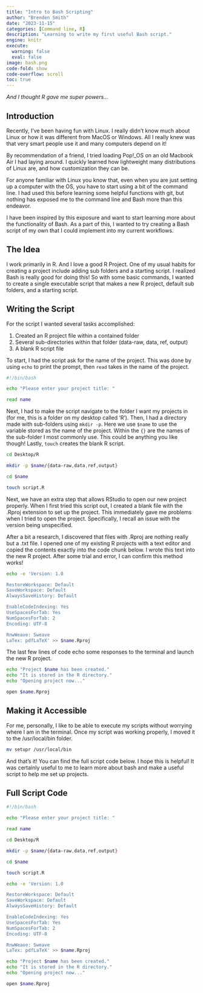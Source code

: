 ```yaml
---
title: "Intro to Bash Scripting"
author: "Brenden Smith"
date: "2023-11-15"
categories: [Command line, R]
description: "Learning to write my first useful Bash script."
engine: knitr
execute: 
  warning: false
  eval: false
image: bash.png
code-fold: show
code-overflow: scroll
toc: true
---
```


*And I thought R gave me super powers...*

## Introduction

Recently, I've been having fun with Linux. I really didn't know much about Linux or how it was different from MacOS or Windows. All I really knew was that very smart people use it and many computers depend on it!

By recommendation of a friend, I tried loading Pop!\_OS on an old Macbook Air I had laying around. I quickly learned how lightweight many distributions of Linux are, and how customization they can be.

For anyone familiar with Linux you know that, even when you are just setting up a computer with the OS, you have to start using a bit of the command line. I had used this before learning some helpful functions with git, but nothing has exposed me to the command line and Bash more than this endeavor.

I have been inspired by this exposure and want to start learning more about the functionality of Bash. As a part of this, I wanted to try creating a Bash script of my own that I could implement into my current workflows.

## The Idea

I work primarily in R. And I love a good R Project. One of my usual habits for creating a project include adding sub folders and a starting script. I realized Bash is really good for doing this! So with some basic commands, I wanted to create a single executable script that makes a new R project, default sub folders, and a starting script.

## Writing the Script

For the script I wanted several tasks accomplished:

1.  Created an R project file within a contained folder
2.  Several sub-directories within that folder (data-raw, data, ref, output)
3.  A blank R script file

To start, I had the script ask for the name of the project. This was done by using `echo` to print the prompt, then `read` takes in the name of the project.

```zsh
#!/bin/bash

echo "Please enter your project title: "

read name
```

Next, I had to make the script navigate to the folder I want my projects in (for me, this is a folder on my desktop called 'R'). Then, I had a directory made with sub-folders using `mkdir -p`. Here we use `$name` to use the variable stored as the name of the project. Within the `{}` are the names of the sub-folder I most commonly use. This could be anything you like though! Lastly, `touch` creates the blank R script.

```zsh
cd Desktop/R

mkdir -p $name/{data-raw,data,ref,output}

cd $name

touch script.R
```

Next, we have an extra step that allows RStudio to open our new project properly. When I first tried this script out, I created a blank file with the .Rproj extension to set up the project. This immediately gave me problems when I tried to open the project. Specifically, I recall an issue with the version being unspecified.

After a bit a research, I discovered that files with .Rproj are nothing really but a .txt file. I opened one of my existing R projects with a text editor and copied the contents exactly into the code chunk below. I wrote this text into the new R project. After some trial and error, I can confirm this method works!

```zsh

echo -e 'Version: 1.0

RestoreWorkspace: Default
SaveWorkspace: Default
AlwaysSaveHistory: Default

EnableCodeIndexing: Yes
UseSpacesForTab: Yes
NumSpacesForTab: 2
Encoding: UTF-8

RnwWeave: Sweave
LaTex: pdfLaTeX' >> $name.Rproj
```

The last few lines of code echo some responses to the terminal and launch the new R project.

```zsh
echo "Project $name has been created."
echo "It is stored in the R directory."
echo "Opening project now..."

open $name.Rproj
```

## Making it Accessible

For me, personally, I like to be able to execute my scripts without worrying where I am in the terminal. Once my script was working properly, I moved it to the /usr/local/bin folder.

```zsh
mv setupr /usr/local/bin
```

And that's it! You can find the full script code below. I hope this is helpful! It was certainly useful to me to learn more about bash and make a useful script to help me set up projects.

## Full Script Code

```zsh
#!/bin/bash

echo "Please enter your project title: "

read name

cd Desktop/R

mkdir -p $name/{data-raw,data,ref,output}

cd $name

touch script.R

echo -e 'Version: 1.0

RestoreWorkspace: Default
SaveWorkspace: Default
AlwaysSaveHistory: Default

EnableCodeIndexing: Yes
UseSpacesForTab: Yes
NumSpacesForTab: 2
Encoding: UTF-8

RnwWeave: Sweave
LaTex: pdfLaTeX' >> $name.Rproj

echo "Project $name has been created."
echo "It is stored in the R directory."
echo "Opening project now..."

open $name.Rproj
```

